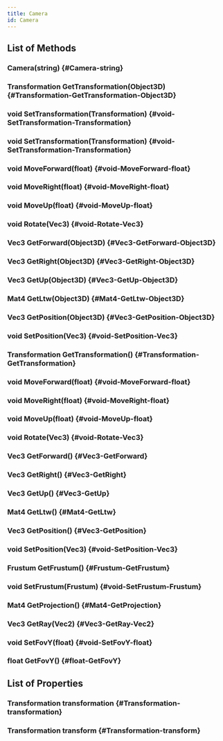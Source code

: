 ```yaml
---
title: Camera
id: Camera
---
```


## List of Methods

### Camera(string) {#Camera-string}

### Transformation GetTransformation(Object3D) {#Transformation-GetTransformation-Object3D}

### void SetTransformation(Transformation) {#void-SetTransformation-Transformation}

### void SetTransformation(Transformation) {#void-SetTransformation-Transformation}

### void MoveForward(float) {#void-MoveForward-float}

### void MoveRight(float) {#void-MoveRight-float}

### void MoveUp(float) {#void-MoveUp-float}

### void Rotate(Vec3) {#void-Rotate-Vec3}

### Vec3 GetForward(Object3D) {#Vec3-GetForward-Object3D}

### Vec3 GetRight(Object3D) {#Vec3-GetRight-Object3D}

### Vec3 GetUp(Object3D) {#Vec3-GetUp-Object3D}

### Mat4 GetLtw(Object3D) {#Mat4-GetLtw-Object3D}

### Vec3 GetPosition(Object3D) {#Vec3-GetPosition-Object3D}

### void SetPosition(Vec3) {#void-SetPosition-Vec3}

### Transformation GetTransformation() {#Transformation-GetTransformation}

### void MoveForward(float) {#void-MoveForward-float}

### void MoveRight(float) {#void-MoveRight-float}

### void MoveUp(float) {#void-MoveUp-float}

### void Rotate(Vec3) {#void-Rotate-Vec3}

### Vec3 GetForward() {#Vec3-GetForward}

### Vec3 GetRight() {#Vec3-GetRight}

### Vec3 GetUp() {#Vec3-GetUp}

### Mat4 GetLtw() {#Mat4-GetLtw}

### Vec3 GetPosition() {#Vec3-GetPosition}

### void SetPosition(Vec3) {#void-SetPosition-Vec3}

### Frustum GetFrustum() {#Frustum-GetFrustum}

### void SetFrustum(Frustum) {#void-SetFrustum-Frustum}

### Mat4 GetProjection() {#Mat4-GetProjection}

### Vec3 GetRay(Vec2) {#Vec3-GetRay-Vec2}

### void SetFovY(float) {#void-SetFovY-float}

### float GetFovY() {#float-GetFovY}

## List of Properties

### Transformation transformation {#Transformation-transformation}

### Transformation transform {#Transformation-transform}

